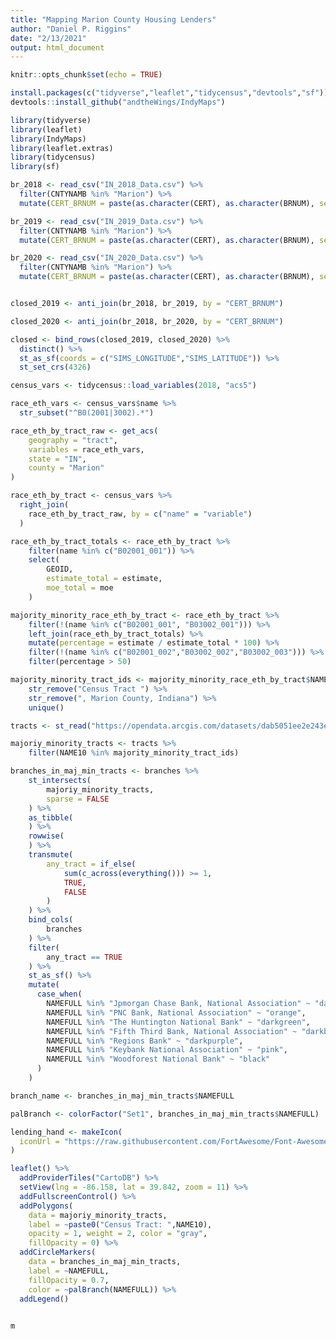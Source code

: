 ```yaml
---
title: "Mapping Marion County Housing Lenders"
author: "Daniel P. Riggins"
date: "2/13/2021"
output: html_document
---
```


```r
knitr::opts_chunk$set(echo = TRUE)
```

```r
install.packages(c("tidyverse","leaflet","tidycensus","devtools","sf"))
devtools::install_github("andtheWings/IndyMaps")
```


```r
library(tidyverse)
library(leaflet)
library(IndyMaps)
library(leaflet.extras)
library(tidycensus)
library(sf)
```
```r

br_2018 <- read_csv("IN_2018_Data.csv") %>% 
  filter(CNTYNAMB %in% "Marion") %>%
  mutate(CERT_BRNUM = paste(as.character(CERT), as.character(BRNUM), sep = "_"))

br_2019 <- read_csv("IN_2019_Data.csv") %>% 
  filter(CNTYNAMB %in% "Marion") %>%
  mutate(CERT_BRNUM = paste(as.character(CERT), as.character(BRNUM), sep = "_"))

br_2020 <- read_csv("IN_2020_Data.csv") %>%
  filter(CNTYNAMB %in% "Marion") %>%
  mutate(CERT_BRNUM = paste(as.character(CERT), as.character(BRNUM), sep = "_"))


closed_2019 <- anti_join(br_2018, br_2019, by = "CERT_BRNUM")

closed_2020 <- anti_join(br_2018, br_2020, by = "CERT_BRNUM")

closed <- bind_rows(closed_2019, closed_2020) %>% 
  distinct() %>%
  st_as_sf(coords = c("SIMS_LONGITUDE","SIMS_LATITUDE")) %>%
  st_set_crs(4326)

census_vars <- tidycensus::load_variables(2018, "acs5")

race_eth_vars <- census_vars$name %>%
  str_subset("^B0(2001|3002).*")

race_eth_by_tract_raw <- get_acs(
    geography = "tract",
    variables = race_eth_vars,
    state = "IN",
    county = "Marion"
)

race_eth_by_tract <- census_vars %>%
  right_join(
    race_eth_by_tract_raw, by = c("name" = "variable")
  )

race_eth_by_tract_totals <- race_eth_by_tract %>%
    filter(name %in% c("B02001_001")) %>%
    select(
        GEOID, 
        estimate_total = estimate,
        moe_total = moe
    )

majority_minority_race_eth_by_tract <- race_eth_by_tract %>%
    filter(!(name %in% c("B02001_001", "B03002_001"))) %>%
    left_join(race_eth_by_tract_totals) %>%
    mutate(percentage = estimate / estimate_total * 100) %>%
    filter(!(name %in% c("B02001_002","B03002_002","B03002_003"))) %>%
    filter(percentage > 50)

majority_minority_tract_ids <- majority_minority_race_eth_by_tract$NAME %>%
    str_remove("Census Tract ") %>%
    str_remove(", Marion County, Indiana") %>%
    unique()

tracts <- st_read("https://opendata.arcgis.com/datasets/dab5051ee2e243e3a4a7a6fc9033325d_2.geojson")

majoriy_minority_tracts <- tracts %>%
    filter(NAME10 %in% majority_minority_tract_ids)

branches_in_maj_min_tracts <- branches %>%
    st_intersects(
        majoriy_minority_tracts,
        sparse = FALSE
    ) %>%
    as_tibble(
    ) %>%
    rowwise(
    ) %>%
    transmute(
        any_tract = if_else(
            sum(c_across(everything())) >= 1,
            TRUE,
            FALSE
        )
    ) %>%
    bind_cols(
        branches
    ) %>%
    filter(
        any_tract == TRUE
    ) %>%
    st_as_sf() %>%
    mutate(
      case_when(
        NAMEFULL %in% "Jpmorgan Chase Bank, National Association" ~ "darkred",
        NAMEFULL %in% "PNC Bank, National Association" ~ "orange",
        NAMEFULL %in% "The Huntington National Bank" ~ "darkgreen",
        NAMEFULL %in% "Fifth Third Bank, National Association" ~ "darkblue",
        NAMEFULL %in% "Regions Bank" ~ "darkpurple",
        NAMEFULL %in% "Keybank National Association" ~ "pink",
        NAMEFULL %in% "Woodforest National Bank" ~ "black"
      )
    )


```

```r

branch_name <- branches_in_maj_min_tracts$NAMEFULL

palBranch <- colorFactor("Set1", branches_in_maj_min_tracts$NAMEFULL)

lending_hand <- makeIcon(
  iconUrl = "https://raw.githubusercontent.com/FortAwesome/Font-Awesome/fcec2d1b01ff069ac10500ac42e4478d20d21f4c/svgs/solid/hand-holding-usd.svg"
)

leaflet() %>%
  addProviderTiles("CartoDB") %>%
  setView(lng = -86.158, lat = 39.842, zoom = 11) %>%
  addFullscreenControl() %>% 
  addPolygons(
    data = majoriy_minority_tracts,
    label = ~paste0("Census Tract: ",NAME10),
    opacity = 1, weight = 2, color = "gray",
    fillOpacity = 0) %>% 
  addCircleMarkers(
    data = branches_in_maj_min_tracts,
    label = ~NAMEFULL,
    fillOpacity = 0.7,
    color = ~palBranch(NAMEFULL)) %>%
  addLegend()
                
```

```r
m 
```

